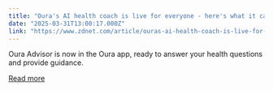 ```yaml
---
title: "Oura's AI health coach is live for everyone - here's what it can do for you"
date: "2025-03-31T13:00:17.000Z"
link: "https://www.zdnet.com/article/ouras-ai-health-coach-is-live-for-everyone-heres-what-it-can-do-for-you/"
---
```


Oura Advisor is now in the Oura app, ready to answer your health questions and provide guidance.

[Read more](https://www.zdnet.com/article/ouras-ai-health-coach-is-live-for-everyone-heres-what-it-can-do-for-you/)

